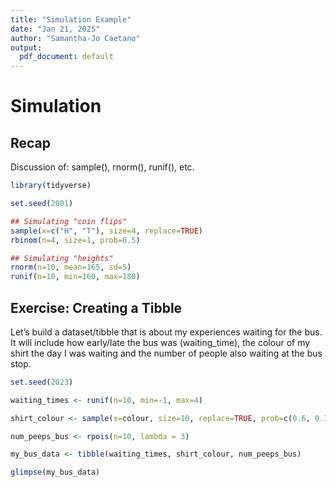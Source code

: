 ```yaml
---
title: "Simulation Example"
date: "Jan 21, 2025"
author: "Samantha-Jo Caetano"
output:
  pdf_document: default
---
```


# Simulation

## Recap

Discussion of: sample(), rnorm(), runif(), etc. 

```r
library(tidyverse)

set.seed(2001)

## Simulating "coin flips"
sample(x=c("H", "T"), size=4, replace=TRUE)
rbinom(n=4, size=1, prob=0.5)

## Simulating "heights"
rnorm(n=10, mean=165, sd=5)
runif(n=10, min=160, max=180)

```



## Exercise: Creating a Tibble

Let's build a dataset/tibble that is about my experiences waiting for the bus. It will include how early/late the bus was (waiting_time), the colour of my shirt the day I was waiting  and the number of people also waiting at the bus stop.

```r
set.seed(2023)

waiting_times <- runif(n=10, min=-1, max=4)

shirt_colour <- sample(x=colour, size=10, replace=TRUE, prob=c(0.6, 0.1, 0.1, 0.1, 0.1))

num_peeps_bus <- rpois(n=10, lambda = 3)

my_bus_data <- tibble(waiting_times, shirt_colour, num_peeps_bus)

glimpse(my_bus_data)
```






